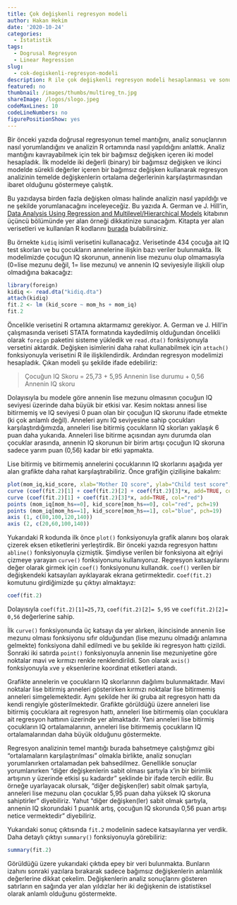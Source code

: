 ```yaml
---
title: Çok değişkenli regresyon modeli
author: Hakan Hekim
date: '2020-10-24'
categories:
  - Istatistik
tags:
  - Dogrusal Regresyon
  - Linear Regression
slug:
  - cok-degiskenli-regresyon-modeli
description: R ile çok değişkenli regresyon modeli hesaplanması ve sonuçların yorumlanması.
featured: no
thumbnail: /images/thumbs/multireg_tn.jpg
shareImage: /logos/slogo.jpeg
codeMaxLines: 10
codeLineNumbers: no
figurePositionShow: yes
---
```


Bir önceki yazıda doğrusal regresyonun temel mantığını, analiz sonuçlarının nasıl yorumlandığını ve analizin R ortamında nasıl yapıldığını anlattık. Analiz mantığını kavrayabilmek için tek bir bağımsız değişken içeren iki model hesapladık. İlk modelde iki değerli (binary) bir bağımsız değişken ve ikinci modelde sürekli değerler içeren bir bağımsız değişken kullanarak regresyon analizinin temelde değişkenlerin ortalama değerlerinin karşılaştırmasından ibaret olduğunu göstermeye çalıştık.

Bu yazıdaysa birden fazla değişken olması halinde analizin nasıl yapıldığı ve ne şekilde yorumlanacağını inceleyeceğiz. Bu yazıda A. German ve J. Hill’in, [Data Analysis Using Regression and Multilevel/Hierarchical Models](http://www.amazon.com/Analysis-Regression-Multilevel-Hierarchical-Models/dp/052168689X/ref=sr_1_1?ie=UTF8&qid=1464028381&sr=8-1&keywords=Data+Analysis+Using+Regression+and+Multilevel%2FHierarchical+Models) kitabının üçüncü bölümünde yer alan örneği dikkatinize sunacağım. Kitapta yer alan verisetleri ve kullanılan R kodlarını [burada](http://stat.columbia.edu/~gelman/arm/software/) bulabilirsiniz.

Bu örnekte `kidiq` isimli verisetini kullanacağız. Verisetinde 434 çocuğa ait IQ test skorları ve bu çocukların annelerine ilişkin bazı veriler bulunmakta. İlk modelimizde çocuğun IQ skorunun, annenin lise mezunu olup olmamasıyla (0=lise mezunu değil, 1= lise mezunu) ve annenin IQ seviyesiyle ilişkili olup olmadığına bakacağız:

```r
library(foreign)
kidiq <- read.dta("kidiq.dta")
attach(kidiq)
fit.2 <- lm (kid_score ~ mom_hs + mom_iq)
fit.2
```

Öncelikle verisetini R ortamına aktarmamız gerekiyor. A. German ve J. Hill’in çalışmasında veriseti STATA formatında kaydedilmiş olduğundan öncelikli olarak `foreign` paketini sisteme yükledik ve `read.dta()` fonksiyonuyla versetini aktardık. Değişken isimlerini daha rahat kullanabilmek için `attach()` fonksiyonuyla verisetini R ile ilişkilendirdik. Ardından regresyon modelimizi hesapladık. Çıkan modeli şu şekilde ifade edebiliriz:

>Çocuğun IQ Skoru = 25,73 + 5,95 Annenin lise durumu + 0,56 Annenin IQ skoru

Dolayısıyla bu modele göre annenin lise mezunu olmasının çocuğun IQ seviyesi üzerinde daha büyük bir etkisi var. Kesim noktası annesi lise bitirmemiş ve IQ seviyesi 0 puan olan bir çocuğun IQ skorunu ifade etmekte (ki çok anlamlı değil). Anneleri aynı IQ seviyesine sahip çocukları karşılaştırdığımızda, anneleri lise bitirmiş çocukların IQ skorları yaklaşık 6 puan daha yukarıda. Anneleri lise bitirme açısından aynı durumda olan çocuklar arasında, annenin IQ skorunun bir birim artışı çocuğun IQ skoruna sadece yarım puan (0,56) kadar bir etki yapmakta.

Lise bitirmiş ve bitirmemiş annelerini çocuklarının IQ skorlarını aşağıda yer alan grafikte daha rahat karşılaştırabiliriz. Önce grafiğin çizilişine bakalım:

```r
plot(mom_iq,kid_score, xlab="Mother IQ score", ylab="Child test score",pch=20, xaxt="n", yaxt="n", type="n")
curve (coef(fit.2)[1] + coef(fit.2)[2] + coef(fit.2)[3]*x, add=TRUE, col="blue") 
curve (coef(fit.2)[1] + coef(fit.2)[3]*x, add=TRUE, col="red")
points (mom_iq[mom_hs==0], kid_score[mom_hs==0], col="red", pch=19)
points (mom_iq[mom_hs==1], kid_score[mom_hs==1], col="blue", pch=19)
axis (1, c(80,100,120,140))
axis (2, c(20,60,100,140))
```

Yukarıdaki R kodunda ilk önce `plot()` fonksiyonuyla grafik alanını boş olarak çizerek eksen etiketlerini yerleştirdik. Bir önceki yazıda regresyon hattını `abline()` fonksiyonuyla çizmiştik. Şimdiyse verilen bir fonksiyona ait eğriyi çizmeye yarayan `curve()` fonksiyonunu kullanıyoruz. Regresyon katsayılarını değer olarak girmek için `coef()` fonksiyonunu kullandık. `coef()` verilen bir değişkendeki katsayıları ayıklayarak ekrana getirmektedir. c`oef(fit.2)` komutunu girdiğimizde şu çıktıyı almaktayız:

```r
coef(fit.2)
```

Dolayısıyla `coef(fit.2)[1]=25,73`, `coef(fit.2)[2]= 5,95` ve `coef(fit.2)[2]= 0,56` değerlerine sahip.

İlk `curve()` fonksiyonunda üç katsayı da yer alırken, ikincisinde annenin lise mezunu olması fonksiyonu sıfır olduğundan (lise mezunu olmadığı anlamına gelmekte) fonksiyona dahil edilmedi ve bu şekilde iki regresyon hattı çizildi. Sonraki iki satırda `point()` fonksiyonuyla annenin lise mezuniyetine göre noktalar mavi ve kırmızı renkle renklendirildi. Son olarak `axis()` fonksiyonuyla `x `ve `y` eksenlerine koordinat etiketleri atandı.

Grafikte annelerin ve çocukların IQ skorlarının dağılımı bulunmaktadır. Mavi noktalar lise bitirmiş anneleri gösterirken kırmızı noktalar lise bitirmemiş anneleri simgelemektedir. Aynı şekilde her iki gruba ait regresyon hattı da kendi rengiyle gösterilmektedir. Grafikte görüldüğü üzere anneleri lise bitirmiş çocuklara ait regresyon hattı, anneleri lise bitirmemiş olan çocuklara ait regresyon hattının üzerinde yer almaktadır. Yani anneleri lise bitirmiş çocukların IQ ortalamalarının, anneleri lise bitirmemiş çocukların IQ ortalamalarından daha büyük olduğunu göstermekte.

Regresyon analizinin temel mantığı burada bahsetmeye çalıştığımız gibi "ortalamaların karşılaştırılması" olmakla birlikte, analiz sonuçları yorumlanırken ortalamadan pek bahsedilmez. Genellikle sonuçlar yorumlanırken “diğer değişkenlerin sabit olması şartıyla x’in bir birimlik artışının y üzerinde etkisi şu kadardır” şeklinde bir ifade tercih edilir. Bu örneğe uyarlayacak olursak, "diğer değişken(ler) sabit olmak şartıyla, anneleri lise mezunu olan çocuklar 5,95 puan daha yüksek IQ skoruna sahiptirler" diyebiliriz. Yahut "diğer değişken(ler) sabit olmak şartıyla, annenin IQ skorundaki 1 puanlık artış, çocuğun IQ skorunda 0,56 puan artışı netice vermektedir" diyebiliriz.

Yukarıdaki sonuç çıktısında `fit.2` modelinin sadece katsayılarına yer verdik. Daha detaylı çıktıyı `summary()` fonksiyonuyla görebiliriz:

```r
summary(fit.2)
```

Görüldüğü üzere yukarıdaki çıktıda epey bir veri bulunmakta. Bunların izahını sonraki yazılara bırakarak sadece bağımsız değişkenlerin anlamlılık değerlerine dikkat çekelim. Değişkenlerin analiz sonuçlarını gösteren satırların en sağında yer alan yıldızlar her iki değişkenin de istatistiksel olarak anlamlı olduğunu göstermekte.

